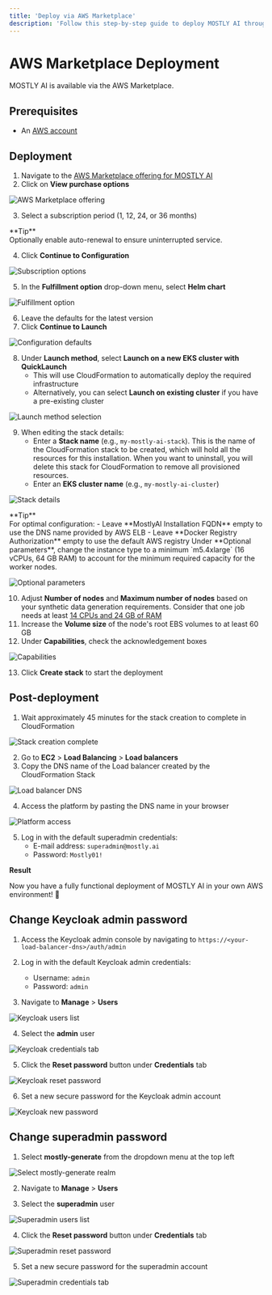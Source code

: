 ```yaml
---
title: 'Deploy via AWS Marketplace'
description: 'Follow this step-by-step guide to deploy MOSTLY AI through AWS Marketplace. You will learn how to subscribe to the software and configure the setup.'
---
```



# AWS Marketplace Deployment

MOSTLY AI is available via the AWS Marketplace.

## Prerequisites

- An [AWS account](https://portal.aws.amazon.com/billing/signup)

## Deployment

1. Navigate to the [AWS Marketplace offering for MOSTLY AI](https://aws.amazon.com/marketplace/pp/prodview-clqfgzfzznfoc?sr=0-5&ref_=beagle&applicationId=AWSMPContessa)
2. Click on **View purchase options**

<Image
    src="/docs/docimages/install/aws-marketplace/01-aws-marketplace-01-view-purchase-options.webp"
    alt="AWS Marketplace offering"
    width={800}
    height={400}
/>

3. Select a subscription period (1, 12, 24, or 36 months)

<Callout type="default" emoji="💡">
**Tip**<br />
Optionally enable auto-renewal to ensure uninterrupted service.
</Callout>

4. Click **Continue to Configuration**

<Image
    src="/docs/docimages/install/aws-marketplace/01-aws-marketplace-02-continue-to-configuration.webp"
    alt="Subscription options"
    width={800}
    height={400}
/>

5. In the **Fulfillment option** drop-down menu, select **Helm chart**

<Image
    src="/docs/docimages/install/aws-marketplace/01-aws-marketplace-03-choose-fullfilment-option.webp"
    alt="Fulfillment option"
    width={800}
    height={400}
/>

6. Leave the defaults for the latest version
7. Click **Continue to Launch**

<Image
    src="/docs/docimages/install/aws-marketplace/01-aws-marketplace-04-continue-to-launch.webp"
    alt="Configuration defaults"
    width={800}
    height={400}
/>

8. Under **Launch method**, select **Launch on a new EKS cluster with QuickLaunch**
   - This will use CloudFormation to automatically deploy the required infrastructure
   - Alternatively, you can select **Launch on existing cluster** if you have a pre-existing cluster

<Image
    src="/docs/docimages/install/aws-marketplace/01-aws-marketplace-05-launch-method.webp"
    alt="Launch method selection"
    width={800}
    height={400}
/>

9. When editing the stack details:
    - Enter a **Stack name** (e.g., `my-mostly-ai-stack`). This is the name of the CloudFormation stack to be created, which will hold all the resources for this installation. When you want to uninstall, you will delete this stack for CloudFormation to remove all provisioned resources.
    - Enter an **EKS cluster name** (e.g., `my-mostly-ai-cluster`)

<Image
    src="/docs/docimages/install/aws-marketplace/01-aws-marketplace-06-stack-and-eks-cluster-name.webp"
    alt="Stack details"
    width={800}
    height={400}
/>

<Callout type="default" emoji="💡">
**Tip**<br />
For optimal configuration:
- Leave **MostlyAI Installation FQDN** empty to use the DNS name provided by AWS ELB
- Leave **Docker Registry Authorization** empty to use the default AWS registry
</Callout>

<Callout type="warning">
Under **Optional parameters**, change the instance type to a minimum `m5.4xlarge` (16 vCPUs, 64 GB RAM) to account for the minimum required capacity for the worker nodes.

<Image
    src="/docs/docimages/install/aws-marketplace/01-aws-marketplace-07-instance-type.webp"
    alt="Optional parameters"
    width={800}
    height={400}
/>
</Callout>

10. Adjust **Number of nodes** and **Maximum number of nodes** based on your synthetic data generation requirements. Consider that one job needs at least [14 CPUs and 24 GB of RAM](https://github.com/mostly-ai/helm-charts/blob/c0471eac5387fc80e340c3f2ba1b7de4a9b8071f/mostly-app/values.yaml#L165C1-L170C1)
11. Increase the **Volume size** of the node's root EBS volumes to at least 60 GB
12. Under **Capabilities**, check the acknowledgement boxes

<Image
    src="/docs/docimages/install/aws-marketplace/01-aws-marketplace-08-capabilities.webp"
    alt="Capabilities"
    width={800}
    height={400}
/>

13. Click **Create stack** to start the deployment

## Post-deployment

1. Wait approximately 45 minutes for the stack creation to complete in CloudFormation

<Image
    src="/docs/docimages/install/aws-marketplace/01-aws-marketplace-09-stack-creation-complete.webp"
    alt="Stack creation complete"
    width={800}
    height={400}
/>

2. Go to **EC2** > **Load Balancing** > **Load balancers**
3. Copy the DNS name of the Load balancer created by the CloudFormation Stack

<Image
    src="/docs/docimages/install/aws-marketplace/01-aws-marketplace-10-load-balancers.webp"
    alt="Load balancer DNS"
    width={800}
    height={400}
/>

4. Access the platform by pasting the DNS name in your browser

<Image
    src="/docs/docimages/install/aws-marketplace/01-aws-marketplace-11-login-screen.webp"
    alt="Platform access"
    width={800}
    height={400}
/>

5. Log in with the default superadmin credentials:
   - E-mail address: `superadmin@mostly.ai`
   - Password: `Mostly01!`

**Result**

Now you have a fully functional deployment of MOSTLY AI in your own AWS environment! 🎉

## Change Keycloak admin password

1. Access the Keycloak admin console by navigating to `https://<your-load-balancer-dns>/auth/admin`
2. Log in with the default Keycloak admin credentials:
   - Username: `admin`
   - Password: `admin`
   
3. Navigate to **Manage** > **Users**

<Image
    src="/docs/docimages/install/aws-marketplace/01-aws-marketplace-12-keycloak-users.webp"
    alt="Keycloak users list"
    width={800}
    height={400}
/>

4. Select the **admin** user

<Image
    src="/docs/docimages/install/aws-marketplace/01-aws-marketplace-13-keycloak-credentials.webp"
    alt="Keycloak credentials tab"
    width={800}
    height={400}
/>

5. Click the **Reset password** button under **Credentials** tab

<Image
    src="/docs/docimages/install/aws-marketplace/01-aws-marketplace-14-keycloak-reset-password.webp"
    alt="Keycloak reset password"
    width={800}
    height={400}
/>

6. Set a new secure password for the Keycloak admin account

<Image
    src="/docs/docimages/install/aws-marketplace/01-aws-marketplace-15-keycloak-new-password.webp"
    alt="Keycloak new password"
    width={800}
    height={400}
/>

## Change superadmin password

1. Select **mostly-generate** from the dropdown menu at the top left

<Image
    src="/docs/docimages/install/aws-marketplace/01-aws-marketplace-16-mostly-generate.webp"
    alt="Select mostly-generate realm"
    width={800}
    height={400}
/>

2. Navigate to **Manage** > **Users**

3. Select the **superadmin** user

<Image
    src="/docs/docimages/install/aws-marketplace/01-aws-marketplace-17-superadmin.webp"
    alt="Superadmin users list"
    width={800}
    height={400}
/>

4. Click the **Reset password** button under **Credentials** tab

<Image
    src="/docs/docimages/install/aws-marketplace/01-aws-marketplace-19-superadmin-reset-password.webp"
    alt="Superadmin reset password"
    width={800}
    height={400}
/>

5. Set a new secure password for the superadmin account

<Image
    src="/docs/docimages/install/aws-marketplace/01-aws-marketplace-18-superadmin-new-password.webp"
    alt="Superadmin credentials tab"
    width={800}
    height={400}
/>
